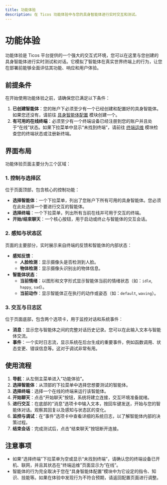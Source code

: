 ```yaml
---
title: 功能体验
description: 在 Ticos 功能体验中与您的具身智能体进行实时交互和测试。
---
```


# 功能体验

功能体验是 Ticos 平台提供的一个强大的交互式环境，您可以在这里与您创建的具身智能体进行实时测试和对话。它模拟了智能体在真实世界终端上的行为，让您在部署前能够全面评估其功能、响应和用户体验。

## 前提条件

在开始使用功能体验之前，请确保您已满足以下条件：

1.  **已创建智能体**：您的账户下必须至少有一个已经创建和配置好的具身智能体。如果您还没有，请前往 [具身智能体配置](../agent-configuration/) 模块创建一个。
2.  **有可用的在线终端**：必须至少有一个终端设备已经注册到您的账户并且处于“在线”状态。如果下拉菜单中显示“未找到终端”，请前往 [终端运维](../terminal-ops/) 模块检查您的终端状态或注册新终端。

## 界面布局

功能体验页面主要分为三个区域：

### 1. 控制与选择区

位于页面顶部，包含核心的控制功能：

-   **选择智能体**：一个下拉菜单，列出了您账户下所有可用的具身智能体。您必须在此处选择一个要进行交互的智能体。
-   **选择终端**：一个下拉菜单，列出所有当前在线并可用于交互的终端。
-   **开始/结束聊天**：一个核心按钮，用于启动或终止与智能体的交互会话。

### 2. 感知与状态区

页面的主要部分，实时展示来自终端的反馈和智能体的内部状态：

-   **感知反馈**：
    -   **人脸检测**：显示摄像头是否检测到人脸。
    -   **物体检测**：显示摄像头识别出的物体信息。
-   **智能体状态**：
    -   **当前情绪**：以图形和文字形式显示智能体当前的情绪状态（如：`idle`, `happy`, `sad`）。
    -   **当前动作**：显示智能体正在执行的动作或姿态（如：`default`, `waving`）。

### 3. 交互与日志区

位于页面底部，包含两个选项卡，用于监控对话和系统事件：

-   **消息**：显示您与智能体之间的完整对话历史记录。您可以在此输入文本与智能体交流。
-   **事件**：一个实时日志流，显示系统在后台生成的重要事件，例如函数调用、状态变更、错误信息等。这对于调试非常有用。

## 使用流程

1.  **导航**：从左侧主菜单进入“功能体验”。
2.  **选择智能体**：从顶部的下拉菜单中选择您想要测试的智能体。
3.  **选择终端**：选择一个在线的终端来运行该智能体。
4.  **开始聊天**：点击“开始聊天”按钮，系统将建立连接，交互环境准备就绪。
5.  **进行交互**：在底部的“消息”选项卡中输入文本，按回车键发送，开始与您的智能体对话。观察其回复以及感知与状态区的变化。
6.  **监控与调试**：在“事件”选项卡中查看详细的系统日志，以了解智能体内部的决策过程。
7.  **结束会话**：完成测试后，点击“结束聊天”按钮断开连接。

## 注意事项

-   如果“选择终端”下拉菜单为空或显示“未找到终端”，请确认您的终端设备已开机、联网，并且其状态在“终端运维”页面显示为“在线”。
-   智能体的行为完全取决于您在“具身智能体配置”模块中为它设定的指令、知识、技能等。如果在体验中发现行为不符合预期，请返回配置页面进行调整。
